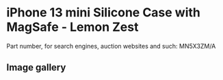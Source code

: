 
# iPhone 13 mini Silicone Case with MagSafe - Lemon Zest

Part number, for search engines, auction websites and such: MN5X3ZM/A

## Image gallery

<div style={{ width: '100%', maxWidth: '768px' }}>
<GalleryComponent
    images={[
      {
        original: "/everysource/MN5X3.webp",
        thumbnail: "/everypreview/MN5X3.webp",
      },
      {
        original: "/everysource/MN5X3_AV1.webp",
        thumbnail: "/everypreview/MN5X3_AV1.webp",
      },
      {
        original: "/everysource/MN5X3_AV2.webp",
        thumbnail: "/everypreview/MN5X3_AV2.webp",
      },
      {
        original: "/everysource/MN5X3_AV3.webp",
        thumbnail: "/everypreview/MN5X3_AV3.webp",
      },
      {
        original: "/everysource/MN5X3_AV4.webp",
        thumbnail: "/everypreview/MN5X3_AV4.webp",
      },
      {
        original: "/everysource/MN5X3_AV5.webp",
        thumbnail: "/everypreview/MN5X3_AV5.webp",
      }
    ]}
  />
</div>